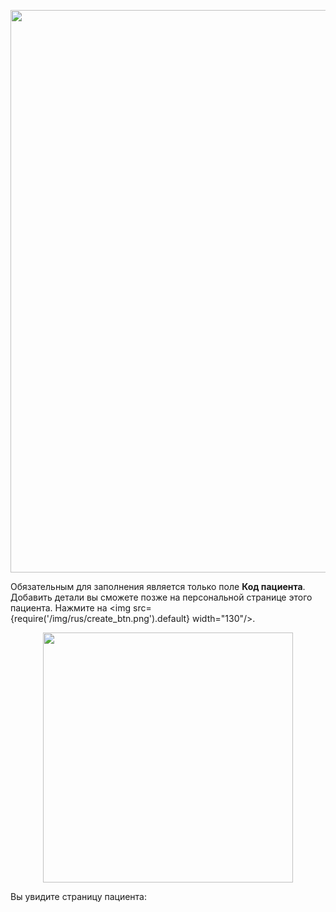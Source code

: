 <p align="center">
<img src={require('/img/rus/empty_sample_page.png').default} width="900"/>
</p>

Обязательным для заполнения является только поле **Код пациента**. Добавить детали вы сможете позже на
персональной странице этого пациента.
Нажмите на <img src={require('/img/rus/create_btn.png').default} width="130"/>.

<p align="center">
<img src={require('/img/rus/3-add-patient.png').default} height="400"/>
</p>

Вы увидите страницу пациента: